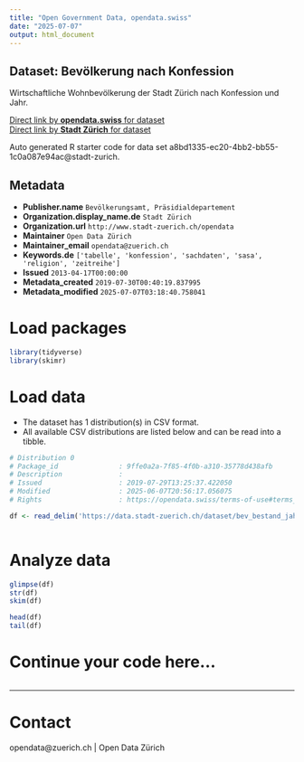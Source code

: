 ```yaml
---
title: "Open Government Data, opendata.swiss"
date: "2025-07-07"
output: html_document
---
```


## Dataset: Bevölkerung nach Konfession


Wirtschaftliche Wohnbevölkerung der Stadt Zürich nach Konfession und Jahr.


[Direct link by **opendata.swiss** for dataset](https://opendata.swiss/de/dataset/bevolkerung-nach-religion-seit-19343)<br>
[Direct link by **Stadt Zürich** for dataset](https://data.stadt-zuerich.ch/dataset/bev_bestand_jahr_konfession_od3160)

Auto generated R starter code for data set a8bd1335-ec20-4bb2-bb55-1c0a087e94ac@stadt-zurich.

## Metadata

- **Publisher.name** `Bevölkerungsamt, Präsidialdepartement`
- **Organization.display_name.de** `Stadt Zürich`
- **Organization.url** `http://www.stadt-zuerich.ch/opendata`
- **Maintainer** `Open Data Zürich`
- **Maintainer_email** `opendata@zuerich.ch`
- **Keywords.de** `['tabelle', 'konfession', 'sachdaten', 'sasa', 'religion', 'zeitreihe']`
- **Issued** `2013-04-17T00:00:00`
- **Metadata_created** `2019-07-30T00:40:19.837995`
- **Metadata_modified** `2025-07-07T03:18:40.758041`


# Load packages

```r

library(tidyverse)
library(skimr)

```

# Load data

-   The dataset has 1 distribution(s) in CSV format.
-   All available CSV distributions are listed below and can be read into a tibble.

```r

# Distribution 0
# Package_id               : 9ffe0a2a-7f85-4f0b-a310-35778d438afb
# Description              : 
# Issued                   : 2019-07-29T13:25:37.422050
# Modified                 : 2025-06-07T20:56:17.056075
# Rights                   : https://opendata.swiss/terms-of-use#terms_open

df <- read_delim('https://data.stadt-zuerich.ch/dataset/bev_bestand_jahr_konfession_od3160/download/BEV316OD3160.csv')



```

# Analyze data

```r

glimpse(df)
str(df)
skim(df)

head(df)
tail(df)

```

# Continue your code here...

```r

```

------------------------------------------------------------------------

# Contact

opendata@zuerich.ch | Open Data Zürich
